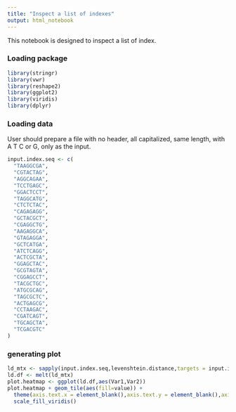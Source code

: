 ```yaml
---
title: "Inspect a list of indexes"
output: html_notebook
---
```

This notebook is designed to inspect a list of index. 

### Loading package
```r
library(stringr)
library(vwr)
library(reshape2)
library(ggplot2)       
library(viridis)
library(dplyr)
```

### Loading data
User should prepare a file with no header, all capitalized, same length, with A T C or G, only as the input.
```r
input.index.seq <- c(
  "TAAGGCGA",
  "CGTACTAG",
  "AGGCAGAA",
  "TCCTGAGC",
  "GGACTCCT",
  "TAGGCATG",
  "CTCTCTAC",
  "CAGAGAGG",
  "GCTACGCT",
  "CGAGGCTG",
  "AAGAGGCA",
  "GTAGAGGA",
  "GCTCATGA",
  "ATCTCAGG",
  "ACTCGCTA",
  "GGAGCTAC",
  "GCGTAGTA",
  "CGGAGCCT",
  "TACGCTGC",
  "ATGCGCAG",
  "TAGCGCTC",
  "ACTGAGCG",
  "CCTAAGAC",
  "CGATCAGT",
  "TGCAGCTA",
  "TCGACGTC"
)


```

### generating plot
```r
ld_mtx <- sapply(input.index.seq,levenshtein.distance,targets = input.index.seq)
ld.df <- melt(ld_mtx)
plot.heatmap <- ggplot(ld.df,aes(Var1,Var2))
plot.heatmap + geom_tile(aes(fill=value)) +
  theme(axis.text.x = element_blank(),axis.text.y = element_blank(),axis.title.x = element_blank(),axis.title.y = element_blank())+
  scale_fill_viridis()
```

